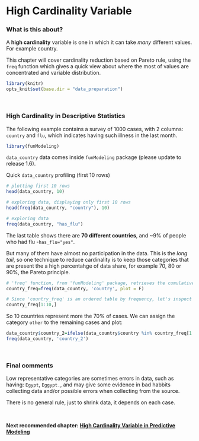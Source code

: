 High Cardinality Variable
===
  
### What is this about?
  
A **high cardinality** variable is one in which it can take _many_ different values. For example country. 

This chapter will cover cardinality reduction based on Pareto rule, using the `freq` function which gives a quick view about where the most of values are concentrated and variable distribution.


```r
library(knitr)
opts_knit$set(base.dir = "data_preparation")
```
 
 
<br> 

### High Cardinality in Descriptive Statistics

The following example contains a survey of 1000 cases, with 2 columns: `country` and `flu`, which indicates having such illness in the last month.

```r
library(funModeling) 
```

`data_country` data comes inside `funModeling` package (please update to release 1.6).

Quick `data_country` profiling (first 10 rows)

```r
# plotting first 10 rows
head(data_country, 10)

# exploring data, displaying only first 10 rows
head(freq(data_country, "country"), 10)
```

```r
# exploring data
freq(data_country, "has_flu")
```

The last table shows there are **70 different countries**, and ~9% of people who had flu -`has_flu="yes"`.

But many of them have almost no participation in the data. This is the _long tail_, so one technique to reduce cardinality is to keep those categories that are present the a high percentahge of data share, for example 70, 80 or 90%, the Pareto principle.

```r
# 'freq' function, from 'funModeling' package, retrieves the cumulative_percentage that will help to do the cut. 
country_freq=freq(data_country, 'country', plot = F)

# Since 'country_freq' is an ordered table by frequency, let's inspect the first 10 rows with the most share.
country_freq[1:10,]
```


So 10 countries represent more the 70% of cases. We can assign the category `other` to the remaining cases and plot:

```r
data_country$country_2=ifelse(data_country$country %in% country_freq[1:10,'country'], data_country$country, 'other')
freq(data_country, 'country_2')
```

<br> 

### Final comments

Low representative categories are sometimes errors in data, such as having: `Egypt`, `Eggypt.`, and may give some evidence in bad habbits collecting data and/or possible errors when collecting from the source.

There is no general rule, just to shrink data, it depends on each case.

<br>

**Next recommended chapter: <a href="http://livebook.datascienceheroes.com/data_preparation/high_cardinality_descriptive_stats.html">High Cardinality Variable in Predictive Modeling</a>**




